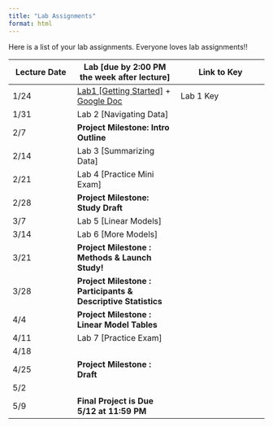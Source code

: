 ```yaml
---
title: "Lab Assignments"
format: html
---
```


Here is a list of your lab assignments. Everyone loves lab assignments!!

| Lecture Date | Lab \[due by 2:00 PM the week after lecture\]                                                                                                                | Link to Key |
|------------------|-----------------------------|-------------------------|
| 1/24         | [Lab1 \[Getting Started\]](./labs/Lab1.qmd) + [Google Doc](https://docs.google.com/document/d/1-W-NpdImLLvq_EUhrwZY2rD5jQcWXlqwuAXlC6v8FQE/edit?usp=sharing) | Lab 1 Key   |
| 1/31         | Lab 2 \[Navigating Data\]                                                                                                                                    |             |
| 2/7          | **Project Milestone: Intro Outline**                                                                                                                         |             |
| 2/14         | Lab 3 \[Summarizing Data\]                                                                                                                                   |             |
| 2/21         | Lab 4 \[Practice Mini Exam\]                                                                                                                                 |             |
| 2/28         | **Project Milestone: Study Draft**                                                                                                                           |             |
| 3/7          | Lab 5 \[Linear Models\]                                                                                                                                      |             |
| 3/14         | Lab 6 \[More Models\]                                                                                                                                        |             |
| 3/21         | **Project Milestone : Methods & Launch Study!**                                                                                                              |             |
| 3/28         | **Project Milestone : Participants & Descriptive Statistics**                                                                                                |             |
| 4/4          | **Project Milestone : Linear Model Tables**                                                                                                                  |             |
| 4/11         | Lab 7 \[Practice Exam\]                                                                                                                                      |             |
| 4/18         |                                                                                                                                                              |             |
| 4/25         | **Project Milestone : Draft**                                                                                                                                |             |
| 5/2          |                                                                                                                                                              |             |
| 5/9          | **Final Project is Due 5/12 at 11:59 PM**                                                                                                                    |             |

